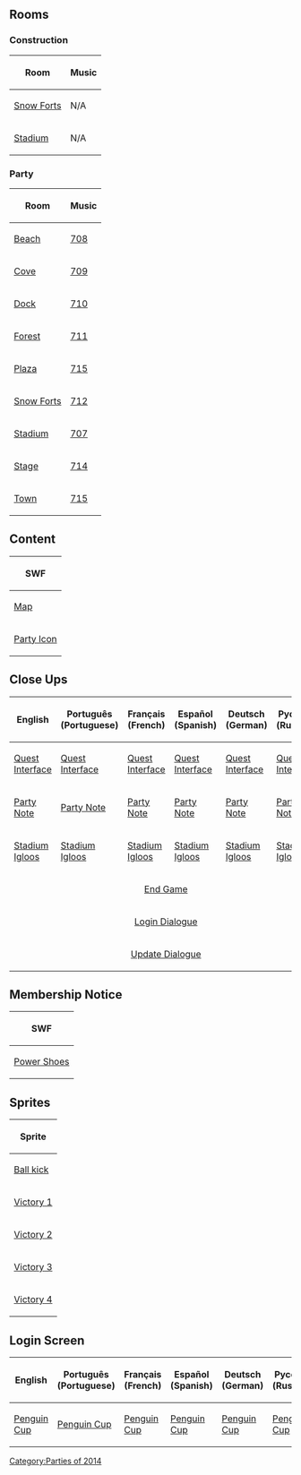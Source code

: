 {{CPW|Penguin Cup|Copa Pinguim}}

==Rooms==
===Construction===
<center>
{|class="wikitable" border="1"
!Room!!Music
|-
|[[Media:RoomsForts-PenguinCupConstruction.swf|Snow Forts]]||N/A
|-
|[[Media:RoomsStadium-PenguinCupConstruction.swf|Stadium]]||N/A
|}
</center>

===Party===
<center>
{|class="wikitable" border="1"
!Room!!Music
|-
|[[Media:RoomsBeach-PenguinCup.swf|Beach]]||[[Media:Music708.swf|708]]
|-
|[[Media:RoomsCove-PenguinCup.swf|Cove]]||[[Media:Music709.swf|709]]
|-
|[[Media:RoomsDock-PenguinCup.swf|Dock]]||[[Media:Music710.swf|710]]
|-
|[[Media:RoomsForest-PenguinCup.swf|Forest]]||[[Media:Music711.swf|711]]
|-
|[[Media:RoomsPlaza-PenguinCup.swf|Plaza]]||[[Media:Music715.swf|715]]
|-
|[[Media:RoomsForts-PenguinCup.swf|Snow Forts]]||[[Media:Music712.swf|712]]
|-
|[[Media:RoomsRink-PenguinCup.swf|Stadium]]||[[Media:Music707.swf|707]]
|-
|[[Media:RoomsStage-PenguinCup.swf|Stage]]||[[Media:Music714.swf|714]]
|-
|[[Media:RoomsTown-PenguinCup.swf|Town]]||[[Media:Music715.swf|715]]
|}
</center>

==Content==
<center>
{|class="wikitable" border="1"
!SWF
|-
|[[Media:ContentMap-PenguinCup.swf|Map]]
|-
|[[Media:ContentParty icon-PenguinCup.swf|Party Icon]]
|}
</center>

==Close Ups==
<center>
{|class="wikitable" border="1"
!English!!Português (Portuguese)!!Français (French)!!Español (Spanish)!!Deutsch (German)!!Русский (Russian)
|-
|[[Media:ENClose upsQuest interface-PenguinCup.swf|Quest Interface]]||[[Media:PTClose upsQuest interface-PenguinCup.swf|Quest Interface]]||[[Media:FRClose upsQuest interface-PenguinCup.swf|Quest Interface]]||[[Media:ESClose upsQuest interface-PenguinCup.swf|Quest Interface]]||[[Media:DEClose upsQuest interface-PenguinCup.swf|Quest Interface]]||[[Media:RUClose upsQuest interface-PenguinCup.swf|Quest Interface]]
|-
|[[Media:ENClose upsParty map note-PenguinCup.swf|Party Note]]||[[Media:PTClose upsParty map note-PenguinCup.swf|Party Note]]||[[Media:FRClose upsParty map note-PenguinCup.swf|Party Note]]||[[Media:ESClose upsParty map note-PenguinCup.swf|Party Note]]||[[Media:DEClose upsParty map note-PenguinCup.swf|Party Note]]||[[Media:RUClose upsParty map note-PenguinCup.swf|Party Note]]
|-
|[[Media:ENClose upsParty igloo list-PenguinCup.swf|Stadium Igloos]]||[[Media:PTClose upsParty igloo list-PenguinCup.swf|Stadium Igloos]]||[[Media:FRClose upsParty igloo list-PenguinCup.swf|Stadium Igloos]]||[[Media:ESClose upsParty igloo list-PenguinCup.swf|Stadium Igloos]]||[[Media:DEClose upsParty igloo list-PenguinCup.swf|Stadium Igloos]]||[[Media:RUClose upsParty igloo list-PenguinCup.swf|Stadium Igloos]]
|-
|colspan="6" rowspan="1" align="center" |[[Media:Close upsEnd game-PenguinCup.swf|End Game]]
|-
|colspan="6" rowspan="1" align="center" |[[Media:Close upsCharacter dialogue login-PenguinCup.swf|Login Dialogue]]
|-
|colspan="6" rowspan="1" align="center" |[[Media:Close upsCharacter dialogue update-PenguinCup.swf|Update Dialogue]]
|}
</center>

==Membership Notice==
<center>
{|class="wikitable" border="1"
!SWF
|-
|[[Media:MembershipParty1-PenguinCup.swf|Power Shoes]]
|}
</center>

==Sprites==
<center>
{|class="wikitable" border="1"
!Sprite
|-
|[[Media:AvatarSpritesBall kick.swf|Ball kick]]
|-
|[[Media:AvatarSpritesVictory 1.swf|Victory 1]]
|-
|[[Media:AvatarSpritesVictory 2.swf|Victory 2]]
|-
|[[Media:AvatarSpritesVictory 3.swf|Victory 3]]
|-
|[[Media:AvatarSpritesVictory 4.swf|Victory 4]]
|}
</center>

==Login Screen==
<center>
{|class="wikitable" border="1"
!English
!Português (Portuguese)
!Français (French)
!Español (Spanish)
!Deutsch (German)
!Русский (Russian)
|-
|[[Media:LoginScreen-ENPenguinCup1.swf|Penguin Cup]]||[[Media:LoginScreen-PTPenguinCup1.swf|Penguin Cup]]||[[Media:LoginScreen-FRPenguinCup1.swf|Penguin Cup]]||[[Media:LoginScreen-ESPenguinCup1.swf|Penguin Cup]]||[[Media:LoginScreen-DEPenguinCup1.swf|Penguin Cup]]||[[Media:LoginScreen-RUPenguinCup1.swf|Penguin Cup]]
|}
</center>
{{Parties}}

[[Category:Parties of 2014]]
